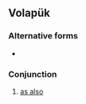 ==Volapük==

===Alternative forms===
* {{l|vo|äsi}}

===Conjunction===
{{head|vo|conjunction}}

# [[as also]]